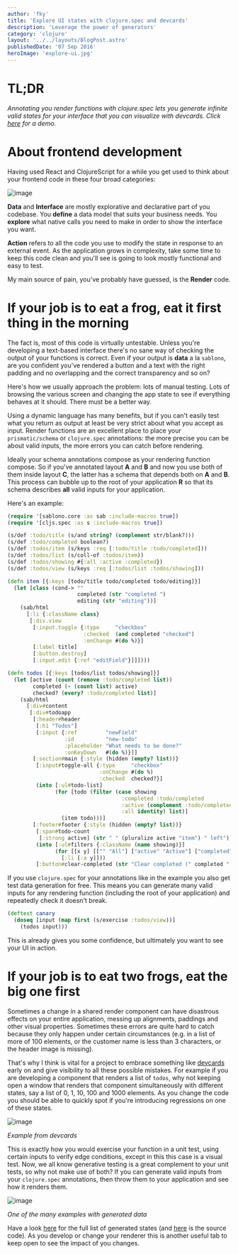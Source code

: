 ```yaml
---
author: 'fky'
title: 'Explore UI states with clojure.spec and devcards'
description: 'Leverage the power of generators'
category: 'clojure'
layout: '../../layouts/BlogPost.astro'
publishedDate: '07 Sep 2016'
heroImage: 'explore-ui.jpg'
---
```



# TL;DR

_Annotating you render functions with clojure.spec lets you generate
infinite valid states for your interface that you can visualize with
devcards. Click
[here](https://frankiesardo.github.io/speccards/#!/speccards.app) for a
demo._

# About frontend development

Having used React and ClojureScript for a while you get used to think
about your frontend code in these four broad categories:


<Image alt='image' src={usm} />

**Data** and **Interface** are mostly explorative and declarative part
of you codebase. You **define** a data model that suits your business
needs. You **explore** what native calls you need to make in order to
show the interface you want.

**Action** refers to all the code you use to modify the state in
response to an external event. As the application grows in complexity,
take some time to keep this code clean and you'll see is going to look
mostly functional and easy to test.

My main source of pain, you've probably have guessed, is the **Render**
code.

# If your job is to eat a frog, eat it first thing in the morning

The fact is, most of this code is virtually untestable. Unless you're
developing a text-based interface there's no sane way of checking the
output of your functions is correct. Even if your output is **data** a
la `sablono`, are you confident you've rendered a button and a text with
the right padding and no overlapping and the correct transparency and so
on?

Here's how we usually approach the problem: lots of manual testing. Lots
of browsing the various screen and changing the app state to see if
everything behaves at it should. There must be a better way.

Using a dynamic language has many benefits, but if you can't easily test
what you return as output at least be very strict about what you accept
as input. Render functions are an excellent place to place your
`prismatic/schema` or `clojure.spec` annotations: the more precise you
can be about valid inputs, the more errors you can catch before
rendering.

Ideally your schema annotations compose as your rendering function
compose. So if you've annotated layout **A** and **B** and now you use
both of them inside layout **C**, the latter has a schema that depends
both on **A** and **B**. This process can bubble up to the root of your
application **R** so that its schema describes **all** valid inputs for
your application.

Here's an example:

```clj
(require '[sablono.core :as sab :include-macros true])
(require '[cljs.spec :as s :include-macros true])

(s/def :todo/title (s/and string? (complement str/blank?)))
(s/def :todo/completed boolean?)
(s/def :todos/item (s/keys :req [:todo/title :todo/completed]))
(s/def :todos/list (s/coll-of :todos/item))
(s/def :todos/showing #{:all :active :completed})
(s/def :todos/view (s/keys :req [:todos/list :todos/showing]))

(defn item [{:keys [todo/title todo/completed todo/editing]}]
  (let [class (cond-> ""
                      completed (str "completed ")
                      editing (str "editing"))]
    (sab/html
      [:li {:className class}
       [:div.view
        [:input.toggle {:type     "checkbox"
                        :checked  (and completed "checked")
                        :onChange #(do %)}]
        [:label title]
        [:button.destroy]
        [:input.edit {:ref "editField"}]]])))

(defn todos [{:keys [todos/list todos/showing]}]
  (let [active (count (remove :todo/completed list))
        completed (- (count list) active)
        checked? (every? :todo/completed list)]
    (sab/html
      [:div#content
       [:div#todoapp
        [:header#header
         [:h1 "Todos"]
         [:input {:ref         "newField"
                  :id          "new-todo"
                  :placeholder "What needs to be done?"
                  :onKeyDown   #(do %)}]]
        [:section#main {:style (hidden (empty? list))}
         [:input#toggle-all {:type     "checkbox"
                             :onChange #(do %)
                             :checked  checked?}]
         (into [:ul#todo-list]
               (for [todo (filter (case showing
                                    :completed :todo/completed
                                    :active (complement :todo/completed)
                                    :all identity) list)]
                 (item todo)))]
        [:footer#footer {:style (hidden (empty? list))}
         [:span#todo-count
          [:strong active] (str " " (pluralize active "item") " left")]
         (into [:ul#filters {:className (name showing)}]
               (for [[x y] [["" "All"] ["active" "Active"] ["completed" "Completed"]]]
                 [:li [:a y]]))
         [:button#clear-completed (str "Clear completed (" completed ")")]]]])))
```

If you use `clojure.spec` for your annotations like in the example you
also get test data generation for free. This means you can generate many
valid inputs for any rendering function (including the root of your
application) and repeatedly check it doesn't break.

```clj
(deftest canary
  (doseq [input (map first (s/exercise :todos/view))]
    (todos input)))
```

This is already gives you some confidence, but ultimately you want to
see your UI in action.

# If your job is to eat two frogs, eat the big one first

Sometimes a change in a shared render component can have disastrous
effects on your entire application, messing up alignments, paddings and
other visual properties. Sometimes these errors are quite hard to catch
because they only happen under certain circumstances (e.g. in a list of
more of 100 elements, or the customer name is less than 3 characters, or
the header image is missing).

That's why I think is vital for a project to embrace something like
[devcards](https://github.com/bhauman/devcards) early on and give
visibility to all these possible mistakes. For example if you are
developing a component that renders a list of `todos`, why not keeping
open a window that renders that component simultaneously with different
states, say a list of 0, 1, 10, 100 and 1000 elements. As you change the
code you should be able to quickly spot if you're introducing
regressions on one of these states.


<Image alt='image' src={usd} />

_Example from devcards_

This is exactly how you would exercise your function in a unit test,
using certain inputs to verify edge conditions, except in this this case
is a visual test. Now, we all know generative testing is a great
complement to your unit tests, so why not make use of both? If you can
generate valid inputs from your `clojure.spec` annotations, then throw
them to your application and see how it renders them.


<Image alt='image' src={uss} />

_One of the many examples with generated data_

Have a look
[here](https://frankiesardo.github.io/speccards/#!/speccards.app) for
the full list of generated states (and
[here](https://github.com/frankiesardo/speccards/blob/master/src/speccards/app.cljs)
is the source code). As you develop or change your renderer this is
another useful tab to keep open to see the impact of you changes.
